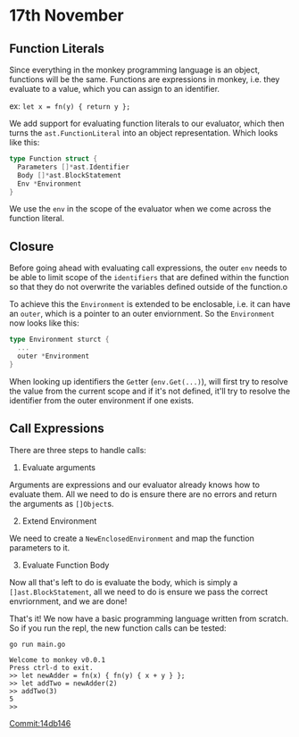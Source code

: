 # 17th November

## Function Literals

Since everything in the monkey programming language is an object, functions will 
be the same. Functions are expressions in monkey, i.e. they evaluate to a value, 
which you can assign to an identifier.

ex: `let x = fn(y) { return y };`

We add support for evaluating function literals to our evaluator, which then turns the `ast.FunctionLiteral` 
into an object representation. Which looks like this:

```go
type Function struct {
  Parameters []*ast.Identifier
  Body []*ast.BlockStatement
  Env *Environment
}
```

We use the `env` in the scope of the evaluator when we come across the function literal.

## Closure

Before going ahead with evaluating call expressions, the outer `env` needs to be able to limit scope 
of the `identifiers` that are defined within the function so that they do not overwrite the 
variables defined outside of the function.o

To achieve this the `Environment` is extended to be enclosable, i.e. it can have an `outer`, 
which is a pointer to an outer enviornment. So the `Environment` now looks like this:

```go
type Environment sturct {
  ...
  outer *Environment
}
```

When looking up identifiers the `Get`ter (`env.Get(...)`), will first try to resolve the value 
from the current scope and if it's not defined, it'll try to resolve the identifier from the outer 
environment if one exists.

## Call Expressions

There are three steps to handle calls:

1. Evaluate arguments

Arguments are expressions and our evaluator already knows how to evaluate them. All 
we need to do is ensure there are no errors and return the arguments as `[]Object`s.

2. Extend Environment

We need to create a `NewEnclosedEnvironment` and map the function parameters to it.

3. Evaluate Function Body

Now all that's left to do is evaluate the body, which is simply a `[]ast.BlockStatement`, 
all we need to do is ensure we pass the correct envriornment, and we are done!


That's it! We now have a basic programming language written from scratch. So if you 
run the repl, the new function calls can be tested:


```
go run main.go

Welcome to monkey v0.0.1
Press ctrl-d to exit.
>> let newAdder = fn(x) { fn(y) { x + y } };
>> let addTwo = newAdder(2)
>> addTwo(3)
5
>>
```

[Commit:14db146](https://github.com/Cijin/go-interpreter/commit/14db146a0cfc794ec563c4be1d859f2eb4f2aa31)
